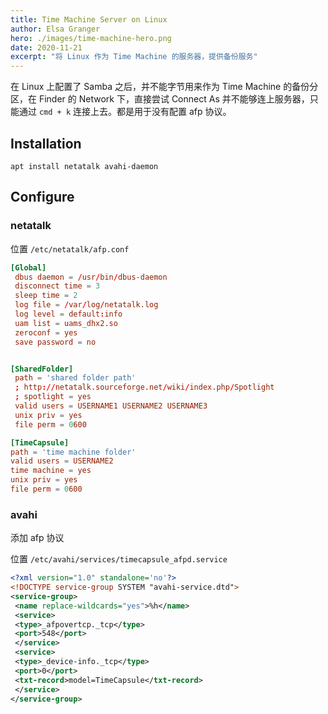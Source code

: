 ```yaml
---
title: Time Machine Server on Linux
author: Elsa Granger
hero: ./images/time-machine-hero.png
date: 2020-11-21
excerpt: "将 Linux 作为 Time Machine 的服务器，提供备份服务"
---
```


在 Linux 上配置了 Samba 之后，并不能字节用来作为 Time Machine 的备份分区，在 Finder 的 Network 下，直接尝试 Connect As 并不能够连上服务器，只能通过 `cmd + k` 连接上去。都是用于没有配置 afp 协议。

## Installation

```shell
apt install netatalk avahi-daemon
```

## Configure

### netatalk

位置 `/etc/netatalk/afp.conf`

```conf
[Global]
 dbus daemon = /usr/bin/dbus-daemon
 disconnect time = 3
 sleep time = 2
 log file = /var/log/netatalk.log
 log level = default:info
 uam list = uams_dhx2.so
 zeroconf = yes
 save password = no


[SharedFolder]
 path = 'shared folder path'
 ; http://netatalk.sourceforge.net/wiki/index.php/Spotlight
 ; spotlight = yes
 valid users = USERNAME1 USERNAME2 USERNAME3
 unix priv = yes
 file perm = 0600

[TimeCapsule]
path = 'time machine folder'
valid users = USERNAME2
time machine = yes
unix priv = yes
file perm = 0600
```

### avahi

添加 afp 协议

位置 `/etc/avahi/services/timecapsule_afpd.service`

```xml
<?xml version="1.0" standalone='no'?>
<!DOCTYPE service-group SYSTEM "avahi-service.dtd">
<service-group>
 <name replace-wildcards="yes">%h</name>
 <service>
 <type>_afpovertcp._tcp</type>
 <port>548</port>
 </service>
 <service>
 <type>_device-info._tcp</type>
 <port>0</port>
 <txt-record>model=TimeCapsule</txt-record>
 </service>
</service-group>
```
